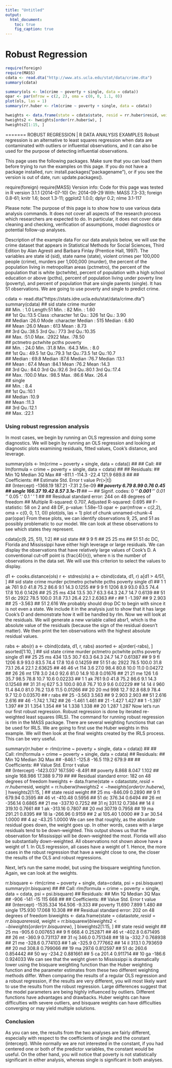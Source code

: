 ```yaml
---
title: "Untitled"
output:
  html_document:
    toc: true
    fig_caption: true
---
```


Robust Regression
========================================================

```r
require(foreign)
require(MASS)
cdata <- read.dta("http://www.ats.ucla.edu/stat/data/crime.dta")
summary(cdata)

summary(ols <- lm(crime ~ poverty + single, data = cdata))
opar <- par(mfrow = c(2, 2), oma = c(0, 0, 1.1, 0))
plot(ols, las = 1)
summary(rr.huber <- rlm(crime ~ poverty + single, data = cdata))

hweights <- data.frame(state = cdata$state, resid = rr.huber$resid, weight = rr.huber$w)
hweights2 <- hweights[order(rr.huber$w), ]
hweights2[1:15, ]
```

=======
ROBUST REGRESSION | R DATA ANALYSIS EXAMPLES
Robust regression is an alternative to least squares regression when data are contaminated with outliers or influential observations, and it can also be used for the purpose of detecting influential observations.

This page uses the following packages. Make sure that you can load them before trying to run the examples on this page. 
If you do not have a package installed, run: install.packages("packagename"), or if you see the version is out of date, run: update.packages().

require(foreign)
require(MASS)
Version info: Code for this page was tested in R version 3.1.1 (2014-07-10) On: 2014-09-29 With: MASS 7.3-33; foreign 0.8-61; knitr 1.6; boot 1.3-11; ggplot2 1.0.0; dplyr 0.2; nlme 3.1-117

Please note: The purpose of this page is to show how to use various data analysis commands. It does not cover all aspects of the research process which researchers are expected to do. 
In particular, it does not cover data cleaning and checking, verification of assumptions, model diagnostics or potential follow-up analyses.


Description of the example data
For our data analysis below, we will use the crime dataset that appears in Statistical Methods for Social Sciences, Third Edition by Alan Agresti and Barbara Finlay (Prentice Hall, 1997). 
The variables are state id (sid), state name (state), violent crimes per 100,000 people (crime), murders per 1,000,000 (murder), the percent of the population living in metropolitan areas (pctmetro), the percent of the population that is white (pctwhite), percent of population with a high school education or above (pcths), percent of population living under poverty line (poverty), and percent of population that are single parents (single). 
It has 51 observations. We are going to use poverty and single to predict crime.


cdata <- read.dta("https://stats.idre.ucla.edu/stat/data/crime.dta")
summary(cdata)
##       sid          state               crime          murder     
##  Min.   : 1.0   Length:51          Min.   :  82   Min.   : 1.60  
##  1st Qu.:13.5   Class :character   1st Qu.: 326   1st Qu.: 3.90  
##  Median :26.0   Mode  :character   Median : 515   Median : 6.80  
##  Mean   :26.0                      Mean   : 613   Mean   : 8.73  
##  3rd Qu.:38.5                      3rd Qu.: 773   3rd Qu.:10.35  
##  Max.   :51.0                      Max.   :2922   Max.   :78.50  
##     pctmetro        pctwhite        pcths         poverty    
##  Min.   : 24.0   Min.   :31.8   Min.   :64.3   Min.   : 8.0  
##  1st Qu.: 49.5   1st Qu.:79.3   1st Qu.:73.5   1st Qu.:10.7  
##  Median : 69.8   Median :87.6   Median :76.7   Median :13.1  
##  Mean   : 67.4   Mean   :84.1   Mean   :76.2   Mean   :14.3  
##  3rd Qu.: 84.0   3rd Qu.:92.6   3rd Qu.:80.1   3rd Qu.:17.4  
##  Max.   :100.0   Max.   :98.5   Max.   :86.6   Max.   :26.4  
##      single    
##  Min.   : 8.4  
##  1st Qu.:10.1  
##  Median :10.9  
##  Mean   :11.3  
##  3rd Qu.:12.1  
##  Max.   :22.1

### Using robust regression analysis
In most cases, we begin by running an OLS regression and doing some diagnostics. We will begin by running an OLS regression and looking at diagnostic plots examining residuals, fitted values, Cook’s distance, and leverage.

summary(ols <- lm(crime ~ poverty + single, data = cdata))
## 
## Call:
## lm(formula = crime ~ poverty + single, data = cdata)
## 
## Residuals:
##    Min     1Q Median     3Q    Max 
## -811.1 -114.3  -22.4  121.9  689.8 
## 
## Coefficients:
##             Estimate Std. Error t value Pr(>|t|)    
## (Intercept) -1368.19     187.21   -7.31  2.5e-09 ***
## poverty         6.79       8.99    0.76     0.45    
## single        166.37      19.42    8.57  3.1e-11 ***
## ---
## Signif. codes:  0 '***' 0.001 '**' 0.01 '*' 0.05 '.' 0.1 ' ' 1
## 
## Residual standard error: 244 on 48 degrees of freedom
## Multiple R-squared:  0.707,	Adjusted R-squared:  0.695 
## F-statistic:   58 on 2 and 48 DF,  p-value: 1.58e-13
opar <- par(mfrow = c(2,2), oma = c(0, 0, 1.1, 0))
plot(ols, las = 1)
plot of chunk unnamed-chunk-4
par(opar)
From these plots, we can identify observations 9, 25, and 51 as possibly problematic to our model. We can look at these observations to see which states they represent.

cdata[c(9, 25, 51), 1:2]
##    sid state
## 9    9    fl
## 25  25    ms
## 51  51    dc
DC, Florida and Mississippi have either high leverage or large residuals. 
We can display the observations that have relatively large values of Cook’s D. 
A conventional cut-off point is (frac{4}{n}), where n is the number of observations in the data set. We will use this criterion to select the values to display.

d1 <- cooks.distance(ols)
r <- stdres(ols)
a <- cbind(cdata, d1, r)
a[d1 > 4/51, ]
##    sid state crime murder pctmetro pctwhite pcths poverty single     d1
## 1    1    ak   761    9.0     41.8     75.2  86.6     9.1   14.3 0.1255
## 9    9    fl  1206    8.9     93.0     83.5  74.4    17.8   10.6 0.1426
## 25  25    ms   434   13.5     30.7     63.3  64.3    24.7   14.7 0.6139
## 51  51    dc  2922   78.5    100.0     31.8  73.1    26.4   22.1 2.6363
##         r
## 1  -1.397
## 9   2.903
## 25 -3.563
## 51  2.616
We probably should drop DC to begin with since it is not even a state. 
We include it in the analysis just to show that it has large Cook’s D and demonstrate how it will be handled by rlm. 
Now we will look at the residuals. We will generate a new variable called absr1, which is the absolute value of the residuals (because the sign of the residual doesn’t matter). 
We then print the ten observations with the highest absolute residual values.

rabs <- abs(r)
a <- cbind(cdata, d1, r, rabs)
asorted <- a[order(-rabs), ]
asorted[1:10, ]
##    sid state crime murder pctmetro pctwhite pcths poverty single      d1
## 25  25    ms   434   13.5     30.7     63.3  64.3    24.7   14.7 0.61387
## 9    9    fl  1206    8.9     93.0     83.5  74.4    17.8   10.6 0.14259
## 51  51    dc  2922   78.5    100.0     31.8  73.1    26.4   22.1 2.63625
## 46  46    vt   114    3.6     27.0     98.4  80.8    10.0   11.0 0.04272
## 26  26    mt   178    3.0     24.0     92.6  81.0    14.9   10.8 0.01676
## 21  21    me   126    1.6     35.7     98.5  78.8    10.7   10.6 0.02233
## 1    1    ak   761    9.0     41.8     75.2  86.6     9.1   14.3 0.12548
## 31  31    nj   627    5.3    100.0     80.8  76.7    10.9    9.6 0.02229
## 14  14    il   960   11.4     84.0     81.0  76.2    13.6   11.5 0.01266
## 20  20    md   998   12.7     92.8     68.9  78.4     9.7   12.0 0.03570
##         r  rabs
## 25 -3.563 3.563
## 9   2.903 2.903
## 51  2.616 2.616
## 46 -1.742 1.742
## 26 -1.461 1.461
## 21 -1.427 1.427
## 1  -1.397 1.397
## 31  1.354 1.354
## 14  1.338 1.338
## 20  1.287 1.287
Now let’s run our first robust regression. Robust regression is done by iterated re-weighted least squares (IRLS). The command for running robust regression is rlm in the MASS package. There are several weighting functions that can be used for IRLS. We are going to first use the Huber weights in this example. We will then look at the final weights created by the IRLS process. This can be very useful.

summary(rr.huber <- rlm(crime ~ poverty + single, data = cdata))
## 
## Call: rlm(formula = crime ~ poverty + single, data = cdata)
## Residuals:
##    Min     1Q Median     3Q    Max 
## -846.1 -125.8  -16.5  119.2  679.9 
## 
## Coefficients:
##             Value     Std. Error t value  
## (Intercept) -1423.037   167.590     -8.491
## poverty         8.868     8.047      1.102
## single        168.986    17.388      9.719
## 
## Residual standard error: 182 on 48 degrees of freedom
hweights <- data.frame(state = cdata$state, resid = rr.huber$resid, weight = rr.huber$w)
hweights2 <- hweights[order(rr.huber$w), ]
hweights2[1:15, ]
##    state   resid weight
## 25    ms -846.09 0.2890
## 9     fl  679.94 0.3595
## 46    vt -410.48 0.5956
## 51    dc  376.34 0.6494
## 26    mt -356.14 0.6865
## 21    me -337.10 0.7252
## 31    nj  331.12 0.7384
## 14    il  319.10 0.7661
## 1     ak -313.16 0.7807
## 20    md  307.19 0.7958
## 19    ma  291.21 0.8395
## 18    la -266.96 0.9159
## 2     al  105.40 1.0000
## 3     ar   30.54 1.0000
## 4     az  -43.25 1.0000
We can see that roughly, as the absolute residual goes down, the weight goes up. 
In other words, cases with a large residuals tend to be down-weighted. This output shows us that the observation for Mississippi will be down-weighted the most. 
Florida will also be substantially down-weighted. All observations not shown above have a weight of 1. In OLS regression, all cases have a weight of 1. Hence, the more cases in the robust regression that have a weight close to one, the closer the results of the OLS and robust regressions.

Next, let’s run the same model, but using the bisquare weighting function. Again, we can look at the weights.

rr.bisquare <- rlm(crime ~ poverty + single, data=cdata, psi = psi.bisquare)
summary(rr.bisquare)
## 
## Call: rlm(formula = crime ~ poverty + single, data = cdata, psi = psi.bisquare)
## Residuals:
##    Min     1Q Median     3Q    Max 
##   -906   -141    -15    115    668 
## 
## Coefficients:
##             Value     Std. Error t value  
## (Intercept) -1535.334   164.506     -9.333
## poverty        11.690     7.899      1.480
## single        175.930    17.068     10.308
## 
## Residual standard error: 202 on 48 degrees of freedom
biweights <- data.frame(state = cdata$state, resid = rr.bisquare$resid, weight = rr.bisquare$w)
biweights2 <- biweights[order(rr.bisquare$w), ]
biweights2[1:15, ]
##    state  resid   weight
## 25    ms -905.6 0.007653
## 9     fl  668.4 0.252871
## 46    vt -402.8 0.671495
## 26    mt -360.9 0.731137
## 31    nj  346.0 0.751348
## 18    la -332.7 0.768938
## 21    me -328.6 0.774103
## 1     ak -325.9 0.777662
## 14    il  313.1 0.793659
## 20    md  308.8 0.799066
## 19    ma  297.6 0.812597
## 51    dc  260.6 0.854442
## 50    wy -234.2 0.881661
## 5     ca  201.4 0.911714
## 10    ga -186.6 0.924033
We can see that the weight given to Mississippi is dramatically lower using the bisquare weighting function than the Huber weighting function and the parameter estimates from these two different weighting methods differ. When comparing the results of a regular OLS regression and a robust regression, if the results are very different, you will most likely want to use the results from the robust regression. Large differences suggest that the model parameters are being highly influenced by outliers. Different functions have advantages and drawbacks. Huber weights can have difficulties with severe outliers, and bisquare weights can have difficulties converging or may yield multiple solutions.


### Conclusion

As you can see, the results from the two analyses are fairly different, especially with respect to the coefficients of single and the constant (intercept). 
While normally we are not interested in the constant, if you had centered one or both of the predictor variables, the constant would be useful. 
On the other hand, you will notice that poverty is not statistically significant in either analysis, whereas single is significant in both analyses.
